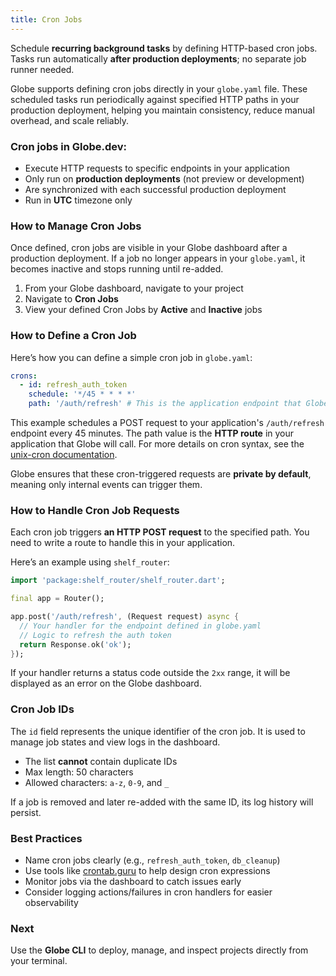 ```yaml
---
title: Cron Jobs
---
```


Schedule **recurring background tasks** by defining HTTP-based cron jobs. Tasks run automatically **after production deployments**; no separate job runner needed.

Globe supports defining cron jobs directly in your `globe.yaml` file. These scheduled tasks run periodically against specified HTTP paths in your production deployment, helping you maintain consistency, reduce manual overhead, and scale reliably.

### Cron jobs in Globe.dev:

- Execute HTTP requests to specific endpoints in your application
- Only run on **production deployments** (not preview or development)
- Are synchronized with each successful production deployment
- Run in **UTC** timezone only

### How to Manage Cron Jobs

Once defined, cron jobs are visible in your Globe dashboard after a production deployment. If a job no longer appears in your `globe.yaml`, it becomes inactive and stops running until re-added.

1. From your Globe dashboard, navigate to your project
2. Navigate to **Cron Jobs**
3. View your defined Cron Jobs by **Active** and **Inactive** jobs

### How to Define a Cron Job

Here’s how you can define a simple cron job in `globe.yaml`:

```yaml
crons:
  - id: refresh_auth_token
    schedule: '*/45 * * * *'
    path: '/auth/refresh' # This is the application endpoint that Globe will call
```

This example schedules a POST request to your application's `/auth/refresh` endpoint every 45 minutes. The path value is the **HTTP route** in your application that Globe will call. For more details on cron syntax, see the [unix-cron documentation](https://crontab.guru/).

Globe ensures that these cron-triggered requests are **private by default**, meaning only internal events can trigger them.

### How to Handle Cron Job Requests

Each cron job triggers **an HTTP POST request** to the specified path. You need to write a route to handle this in your application.

Here’s an example using `shelf_router`:

```dart
import 'package:shelf_router/shelf_router.dart';

final app = Router();

app.post('/auth/refresh', (Request request) async {
  // Your handler for the endpoint defined in globe.yaml
  // Logic to refresh the auth token
  return Response.ok('ok');
});
```

If your handler returns a status code outside the `2xx` range, it will be displayed as an error on the Globe dashboard.

### Cron Job IDs

The `id` field represents the unique identifier of the cron job. It is used to manage job states and view logs in the dashboard.

- The list **cannot** contain duplicate IDs
- Max length: 50 characters
- Allowed characters: `a-z`, `0-9`, and `_`

If a job is removed and later re-added with the same ID, its log history will persist.

### Best Practices

- Name cron jobs clearly (e.g., `refresh_auth_token`, `db_cleanup`)
- Use tools like [crontab.guru](https://crontab.guru) to help design cron expressions
- Monitor jobs via the dashboard to catch issues early
- Consider logging actions/failures in cron handlers for easier observability

### Next

Use the **Globe CLI** to deploy, manage, and inspect projects directly from your terminal.
